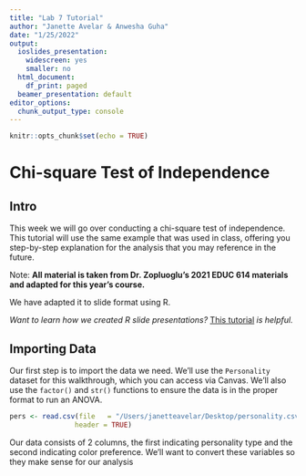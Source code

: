 ```yaml
---
title: "Lab 7 Tutorial"
author: "Janette Avelar & Anwesha Guha"
date: "1/25/2022"
output:
  ioslides_presentation:
    widescreen: yes
    smaller: no
  html_document:
    df_print: paged
  beamer_presentation: default
editor_options: 
  chunk_output_type: console
---
```


```r
knitr::opts_chunk$set(echo = TRUE)
```

# Chi-square Test of Independence

## Intro
This week we will go over conducting a chi-square test of independence. This tutorial will use the same example that was used in class, offering you step-by-step explanation for the analysis that you may reference in the future.

Note: **All material is taken from Dr. Zopluoglu's 2021 EDUC 614 materials and adapted for this year's course.**

We have adapted it to slide format using R.  

*Want to learn how we created R slide presentations?* [This tutorial](https://www.r-bloggers.com/2019/09/mastering-r-presentations/) *is helpful.*

## Importing Data

Our first step is to import the data we need. We'll use the `Personality` dataset for this walkthrough, which you can access via Canvas. We'll also use the `factor()` and `str()` functions to ensure the data is in the proper format to run an ANOVA.  

```r
pers <- read.csv(file   = "/Users/janetteavelar/Desktop/personality.csv",
                header = TRUE)
```

Our data consists of 2 columns, the first indicating personality type and the second indicating color preference. We'll want to convert these variables so they make sense for our analysis